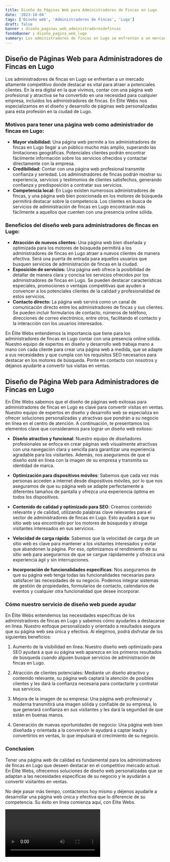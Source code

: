 ```yaml
---
title: Diseño de Páginas Web para Administradores de Fincas en Lugo
date: '2023-10-04'
tags: ['Diseño web', 'Administradores de Fincas', 'Lugo']
draft: false
banner : diseño_paginas_web_administradoresdefincas
fondoBanner : diseño_pagina_web_lugo
summary: Los administradores de fincas en Lugo se enfrentan a un mercado altamente competitivo donde destacar es vital para atraer a potenciales clientes. En la era digital en la que vivimos, contar con una página web profesional y atractiva se ha convertido en una necesidad para cualquier empresa, incluidos los administradores de fincas. En Élite Webs nos especializamos en el diseño y desarrollo de páginas web personalizadas para esta profesión en la ciudad de Lugo.
---
```


## Diseño de Páginas Web para Administradores de Fincas en Lugo

Los administradores de fincas en Lugo se enfrentan a un mercado altamente competitivo donde destacar es vital para atraer a potenciales clientes. En la era digital en la que vivimos, contar con una página web profesional y atractiva se ha convertido en una necesidad para cualquier empresa, incluidos los administradores de fincas. En Élite Webs nos especializamos en el diseño y desarrollo de páginas web personalizadas para esta profesión en la ciudad de Lugo.

### Motivos para tener una página web como administrador de fincas en Lugo:

- **Mayor visibilidad:** Una página web permite a los administradores de fincas en Lugo llegar a un público mucho más amplio, superando las limitaciones geográficas. Potenciales clientes podrán encontrar fácilmente información sobre los servicios ofrecidos y contactar directamente con la empresa.
- **Credibilidad:** Contar con una página web profesional transmite confianza y seriedad. Los administradores de fincas podrán mostrar su experiencia, servicios y testimonios de clientes satisfechos, generando confianza y predisposición a contratar sus servicios.
- **Competencia local:** En Lugo existen numerosos administradores de fincas, y una página web bien posicionada en los motores de búsqueda permitirá destacar sobre la competencia. Los clientes en busca de servicios de administración de fincas en Lugo encontrarán más fácilmente a aquellos que cuenten con una presencia online sólida.

### Beneficios del diseño web para administradores de fincas en Lugo:

- **Atracción de nuevos clientes:** Una página web bien diseñada y optimizada para los motores de búsqueda permitirá a los administradores de fincas en Lugo atraer a nuevos clientes de manera efectiva. Será una puerta de entrada para aquellos usuarios que busquen servicios de administración de fincas en la ciudad.
- **Exposición de servicios:** Una página web ofrece la posibilidad de detallar de manera clara y concisa los servicios ofrecidos por los administradores de fincas en Lugo. Se pueden destacar características especiales, promociones o ventajas competitivas que ayuden a convencer a los potenciales clientes de la calidad y profesionalidad de estos servicios.
- **Contacto directo:** La página web servirá como un canal de comunicación directo entre los administradores de fincas y sus clientes. Se pueden incluir formularios de contacto, números de teléfono, direcciones de correo electrónico, entre otros, facilitando el contacto y la interacción con los usuarios interesados.

En Élite Webs entendemos la importancia que tiene para los administradores de fincas en Lugo contar con una presencia online sólida. Nuestro equipo de expertos en diseño y desarrollo web trabaja mano a mano con cada cliente para crear una página web a medida, que se adapte a sus necesidades y que cumpla con los requisitos SEO necesarios para destacar en los motores de búsqueda. Ponte en contacto con nosotros y déjanos ayudarte a convertir tus visitas en ventas.

<GifSeo />

<Cta />

## Diseño de Página Web para Administradores de Fincas en Lugo

En Élite Webs sabemos que el diseño de páginas web exitosas para administradores de fincas en Lugo es clave para convertir visitas en ventas. Nuestro equipo de expertos en diseño y desarrollo web se especializa en ofrecer soluciones personalizadas y atractivas que pondrán a su negocio en línea en el centro de atención. A continuación, te presentamos los elementos clave que consideramos para lograr un diseño web exitoso:

- **Diseño atractivo y funcional**: Nuestro equipo de diseñadores profesionales se enfoca en crear páginas web visualmente atractivas con una navegación clara y sencilla para garantizar una experiencia agradable para los visitantes. Además, nos aseguramos de que el diseño esté en línea con la imagen de su empresa y transmita su identidad de marca.

- **Optimización para dispositivos móviles**: Sabemos que cada vez más personas acceden a internet desde dispositivos móviles, por lo que nos aseguramos de que su página web se adapte perfectamente a diferentes tamaños de pantalla y ofrezca una experiencia óptima en todos los dispositivos.

- **Contenido de calidad y optimizado para SEO**: Creamos contenido relevante y de calidad, utilizando palabras clave relevantes para el sector de administradores de fincas en Lugo. Esto ayudará a que su sitio web sea encontrado por los motores de búsqueda y atraiga visitantes interesados en sus servicios.

- **Velocidad de carga rápida**: Sabemos que la velocidad de carga de un sitio web es clave para mantener a los visitantes interesados y evitar que abandonen la página. Por eso, optimizamos el rendimiento de su sitio web para asegurarnos de que se cargue rápidamente y ofrezca una experiencia ágil y sin interrupciones.

- **Incorporación de funcionalidades específicas**: Nos aseguramos de que su página web tenga todas las funcionalidades necesarias para satisfacer las necesidades de su negocio. Podemos integrar sistemas de gestión de propiedades, formularios de contacto, calendarios de eventos y cualquier otra funcionalidad que desee incorporar.

### Cómo nuestro servicio de diseño web puede ayudar

En Élite Webs entendemos las necesidades específicas de los administradores de fincas en Lugo y sabemos cómo ayudarles a destacarse en línea. Nuestro enfoque personalizado y orientado a resultados asegura que su página web sea única y efectiva. Al elegirnos, podrá disfrutar de los siguientes beneficios:

1. Aumento de la visibilidad en línea: Nuestro diseño web optimizado para SEO ayudará a que su página web aparezca en los primeros resultados de búsqueda cuando alguien busque servicios de administración de fincas en Lugo.

2. Atracción de clientes potenciales: Mediante un diseño atractivo y contenido relevante, su página web captará la atención de posibles clientes y les dará la confianza necesaria para contactarle y contratar sus servicios.

3. Mejora de la imagen de su empresa: Una página web profesional y moderna transmitirá una imagen sólida y confiable de su empresa, lo que generará confianza en sus visitantes y les dará la seguridad de que están en buenas manos.

4. Generación de nuevas oportunidades de negocio: Una página web bien diseñada y orientada a la conversión le ayudará a captar leads y convertirlos en ventas, lo que impulsará el crecimiento de su negocio.

### Conclusion

Tener una página web de calidad es fundamental para los administradores de fincas en Lugo que deseen destacar en el competitivo mercado actual. En Élite Webs, ofrecemos soluciones de diseño web personalizadas que se adaptan a las necesidades específicas de su negocio y le ayudarán a convertir visitantes en ventas.

No deje pasar más tiempo, contáctenos hoy mismo y déjenos ayudarle a desarrollar una página web única y efectiva que lo diferencie de su competencia. Su éxito en línea comienza aquí, con Élite Webs.

<Video />

<CtaBot job='Administradores de Fincas' city='Lugo'/>

<Gmaps query='Lugo+españa+maps' />